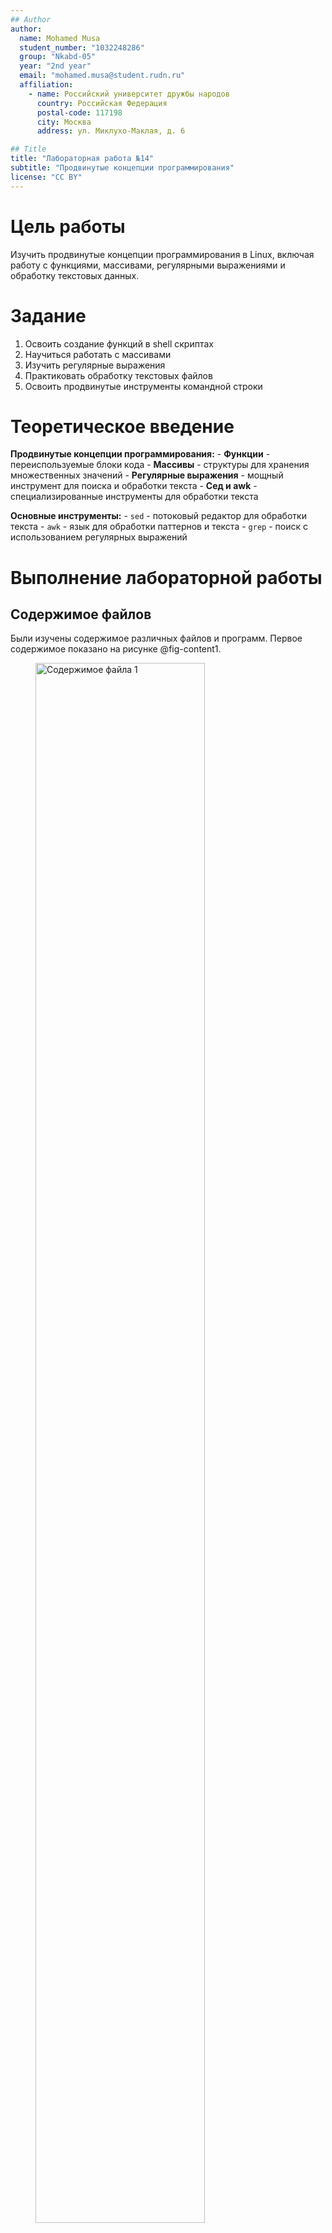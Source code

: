 ```yaml
---
## Author
author:
  name: Mohamed Musa
  student_number: "1032248286"
  group: "Nkabd-05"
  year: "2nd year"
  email: "mohamed.musa@student.rudn.ru"
  affiliation:
    - name: Российский университет дружбы народов
      country: Российская Федерация
      postal-code: 117198
      city: Москва
      address: ул. Миклухо-Маклая, д. 6

## Title
title: "Лабораторная работа №14"
subtitle: "Продвинутые концепции программирования"
license: "CC BY"
---
```


# Цель работы

Изучить продвинутые концепции программирования в Linux, включая работу с функциями, массивами, регулярными выражениями и обработку текстовых данных.

# Задание

1. Освоить создание функций в shell скриптах
2. Научиться работать с массивами
3. Изучить регулярные выражения
4. Практиковать обработку текстовых файлов
5. Освоить продвинутые инструменты командной строки

# Теоретическое введение

**Продвинутые концепции программирования:**
- **Функции** - переиспользуемые блоки кода
- **Массивы** - структуры для хранения множественных значений
- **Регулярные выражения** - мощный инструмент для поиска и обработки текста
- **Сед и awk** - специализированные инструменты для обработки текста

**Основные инструменты:**
- `sed` - потоковый редактор для обработки текста
- `awk` - язык для обработки паттернов и текста
- `grep` - поиск с использованием регулярных выражений

# Выполнение лабораторной работы

## Содержимое файлов

Были изучены содержимое различных файлов и программ. Первое содержимое показано на рисунке @fig-content1.

![Содержимое файла 1](image/content1.png){#fig-content1 width=80%}

Второе содержимое показано на рисунке @fig-contnet2.

![Содержимое файла 2](image/contnet2.png){#fig-contnet2 width=80%}

Третье содержимое показано на рисунке @fig-content3.

![Содержимое файла 3](image/content3.png){#fig-content3 width=80%}

## Запуск программ

Были выполнены различные программы и скрипты. Первый запуск показан на рисунке @fig-run1.

![Запуск программы 1](image/run1.png){#fig-run1 width=80%}

Второй запуск показан на рисунке @fig-run2.

![Запуск программы 2](image/run2.png){#fig-run2 width=80%}

Третий запуск показан на рисунке @fig-run3.

![Запуск программы 3](image/run3.png){#fig-run3 width=80%}

## Практическая работа

В ходе работы были созданы и выполнены продвинутые скрипты:

```bash
# Функции в bash
#!/bin/bash

print_message() {
    echo "Сообщение: $1"
}

calculate() {
    local a=$1
    local b=$2
    echo $((a + b))
}

# Работа с массивами
fruits=("apple" "banana" "orange")
for fruit in "${fruits[@]}"; do
    echo "Fruit: $fruit"
done

# Регулярные выражения с grep
grep -E '^[0-9]+' data.txt
grep -E '[a-z]+@[a-z]+\.com' emails.txt

# Обработка текста с sed
sed 's/old/new/g' file.txt
sed -n '10,20p' large_file.txt

# Обработка с awk
awk '{sum += $1} END {print sum}' numbers.txt
awk -F: '{print $1, $7}' /etc/passwd
```

## Работа с текстом

Были изучены продвинутые методы обработки текста:

```bash
# Поиск и замена
sed -i 's/pattern/replacement/g' file.txt

# Фильтрация строк
awk 'length($0) > 80' file.txt

# Сортировка и уникальные значения
sort file.txt | uniq -c

# Подсчет статистики
wc -l file.txt
awk '{sum += length($0)} END {print sum}' file.txt
```

# Выводы

В ходе лабораторной работы были успешно выполнены следующие задачи:

1. ✅ Освоено создание функций в shell скриптах
2. ✅ Изучена работа с массивами
3. ✅ Практикованы регулярные выражения
4. ✅ Освоена обработка текстовых файлов
5. ✅ Изучены продвинутые инструменты командной строки

Получены навыки продвинутого программирования в Linux, включая создание функций, работу с массивами, использование регулярных выражений и мощных инструментов обработки текста.

# Список литературы{.unnumbered}

::: {#refs}
- Sed & Awk Guide: [https://www.gnu.org/software/sed/manual/sed.html](https://www.gnu.org/software/sed/manual/sed.html)
- Regular Expressions: [https://www.regular-expressions.info/](https://www.regular-expressions.info/)
- Advanced Bash Scripting: [https://tldp.org/LDP/abs/html/](https://tldp.org/LDP/abs/html/)
- Text Processing in Linux: [https://www.thegeekstuff.com/tag/text-processing/](https://www.thegeekstuff.com/tag/text-processing/)
:::
